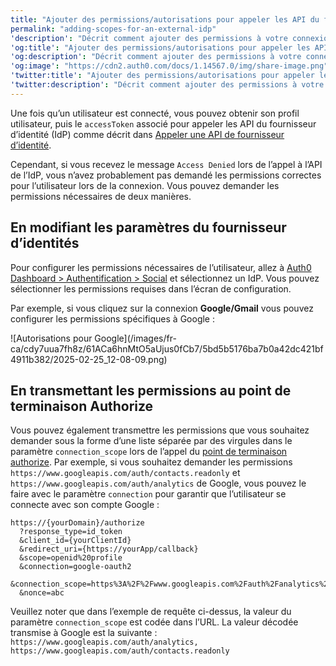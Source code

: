 ```yaml
---
title: "Ajouter des permissions/autorisations pour appeler les API du fournisseur d’identité"
permalink: "adding-scopes-for-an-external-idp"
'description': "Décrit comment ajouter des permissions à votre connexion IdP."
'og:title': "Ajouter des permissions/autorisations pour appeler les API du fournisseur d’identité"
'og:description': "Décrit comment ajouter des permissions à votre connexion IdP."
'og:image': "https://cdn2.auth0.com/docs/1.14567.0/img/share-image.png"
'twitter:title': "Ajouter des permissions/autorisations pour appeler les API du fournisseur d’identité"
'twitter:description': "Décrit comment ajouter des permissions à votre connexion IdP."
---
```


Une fois qu’un utilisateur est connecté, vous pouvez obtenir son profil utilisateur, puis le `accessToken` associé pour appeler les API du fournisseur d’identité (<Tooltip href="/docs/fr-ca/glossary?term=idp" tip="Fournisseur d’identité (IdP)
Service de stockage et de gestion des identités numériques." cta="Voir le glossaire">IdP</Tooltip>) comme décrit dans [Appeler une API de fournisseur d’identité](/docs/fr-ca/authenticate/identity-providers/calling-an-external-idp-api).

Cependant, si vous recevez le message `Access Denied` lors de l’appel à l’API de l’IdP, vous n’avez probablement pas demandé les permissions correctes pour l’utilisateur lors de la connexion. Vous pouvez demander les permissions nécessaires de deux manières.

## En modifiant les paramètres du fournisseur d’identités

Pour configurer les permissions nécessaires de l’utilisateur, allez à [Auth0 Dashboard > Authentification > Social](https://manage.auth0.com/#/connections/social) et sélectionnez un IdP. Vous pouvez sélectionner les permissions requises dans l’écran de configuration.

Par exemple, si vous cliquez sur la connexion **Google/Gmail** vous pouvez configurer les permissions spécifiques à Google :

<Frame>![Autorisations pour Google](/images/fr-ca/cdy7uua7fh8z/61ACa6hnMtO5aUjus0fCb7/5bd5b5176ba7b0a42dc421bf4911b382/2025-02-25_12-08-09.png)</Frame>

## En transmettant les permissions au point de terminaison Authorize

Vous pouvez également transmettre les permissions que vous souhaitez demander sous la forme d’une liste séparée par des virgules dans le paramètre `connection_scope` lors de l’appel du [point de terminaison authorize](/docs/fr-ca/api/authentication#login). Par exemple, si vous souhaitez demander les permissions `https://www.googleapis.com/auth/contacts.readonly` et `https://www.googleapis.com/auth/analytics` de Google, vous pouvez le faire avec le paramètre `connection` pour garantir que l’utilisateur se connecte avec son compte Google :

``` lines
https://{yourDomain}/authorize
  ?response_type=id_token
  &client_id={yourClientId}
  &redirect_uri={https://yourApp/callback}
  &scope=openid%20profile
  &connection=google-oauth2
  &connection_scope=https%3A%2F%2Fwww.googleapis.com%2Fauth%2Fanalytics%2Chttps%3A%2F%2Fwww.googleapis.com%2Fauth%2Fcontacts.readonly
  &nonce=abc
```

<Callout icon="file-lines" color="#0EA5E9" iconType="regular">

Veuillez noter que dans l’exemple de requête ci-dessus, la valeur du paramètre `connection_scope` est codée dans l’URL. La valeur décodée transmise à Google est la suivante : `https://www.googleapis.com/auth/analytics, https://www.googleapis.com/auth/contacts.readonly`

</Callout>

